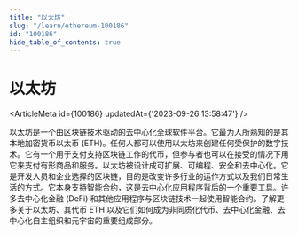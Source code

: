 ```yaml
---
title: "以太坊"
slug: "/learn/ethereum-100186"
id: "100186"
hide_table_of_contents: true
---
```



# 以太坊

<ArticleMeta id={100186} updatedAt={'2023-09-26 13:58:47'} />
<div className='border-solid border-b border-t-0 my-4 border-[var(--ifm-color-gray-300)]' />

以太坊是一个由区块链技术驱动的去中心化全球软件平台。它最为人所熟知的是其本地加密货币以太币 (ETH)。任何人都可以使用以太坊来创建任何受保护的数字技术。它有一个用于支付支持区块链工作的代币，但参与者也可以在接受的情况下用它来支付有形商品和服务。以太坊被设计成可扩展、可编程、安全和去中心化。它是开发人员和企业选择的区块链，目的是改变许多行业的运作方式以及我们日常生活的方式。它本身支持智能合约，这是去中心化应用程序背后的一个重要工具。许多去中心化金融 (DeFi) 和其他应用程序与区块链技术一起使用智能合约。了解更多关于以太坊、其代币 ETH 以及它们如何成为非同质化代币、去中心化金融、去中心化自主组织和元宇宙的重要组成部分。
